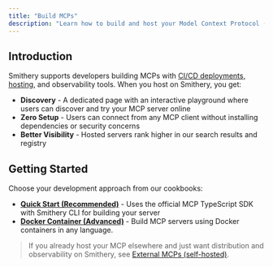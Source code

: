 ```yaml
---
title: "Build MCPs"
description: "Learn how to build and host your Model Context Protocol (MCP) servers on Smithery."
---
```


## Introduction

Smithery supports developers building MCPs with [CI/CD deployments, hosting](/build/deployments), and observability tools. When you host on Smithery, you get:

- **Discovery** - A dedicated page with an interactive playground where users can discover and try your MCP server online
- **Zero Setup** - Users can connect from any MCP client without installing dependencies or security concerns
- **Better Visibility** - Hosted servers rank higher in our search results and registry

## Getting Started

Choose your development approach from our cookbooks:

- <Icon icon="rocket" size={16} /> **[Quick Start (Recommended)](/getting_started/quickstart_build)** - Uses the official MCP TypeScript SDK with Smithery CLI for building your server
- <Icon icon="container" size={16} /> **[Docker Container (Advanced)](/cookbooks/python_custom_container)** - Build MCP servers using Docker containers in any language.

> If you already host your MCP elsewhere and just want distribution and observability on Smithery, see [External MCPs (self-hosted)](/build/external).


